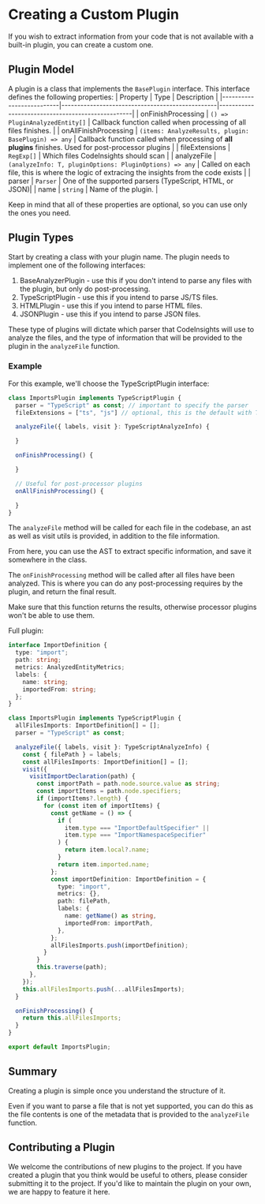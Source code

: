 # Creating a Custom Plugin

If you wish to extract information from your code that is not available with a built-in plugin, you can create a custom one.

## Plugin Model

A plugin is a class that implements the `BasePlugin` interface. This interface defines the following properties:
| Property                 | Type                                            | Description                                      |
|--------------------------|-------------------------------------------------|--------------------------------------------------|
| onFinishProcessing       | `() => PluginAnalyzedEntity[]`                  | Callback function called when processing of all files finishes. |
| onAllFinishProcessing    | `(items: AnalyzeResults, plugin: BasePlugin) => any` | Callback function called when processing of **all plugins** finishes. Used for post-processor plugins  |
| fileExtensions           | `RegExp[]`                                      | Which files CodeInsights should scan |
| analyzeFile              | `(analyzeInfo: T, pluginOptions: PluginOptions) => any` | Called on each file, this is where the logic of extracing the insights from the code exists |
| parser                   | `Parser`                                        | One of the supported parsers (TypeScript, HTML, or JSON)|
| name                     | `string`                                        | Name of the plugin. |

Keep in mind that all of these properties are optional, so you can use only the ones you need.

## Plugin Types

Start by creating a class with your plugin name. The plugin needs to implement one of the following interfaces:

1. BaseAnalyzerPlugin - use this if you don't intend to parse any files with the plugin, but only do post-processing.
2. TypeScriptPlugin - use this if you intend to parse JS/TS files.
3. HTMLPlugin - use this if you intend to parse HTML files.
4. JSONPlugin - use this if you intend to parse JSON files.

These type of plugins will dictate which parser that CodeInsights will use to analyze the files, and the type of information that will be provided to the plugin in the `analyzeFile` function.

### Example

For this example, we'll choose the TypeScriptPlugin interface:

```typescript
class ImportsPlugin implements TypeScriptPlugin {
  parser = "TypeScript" as const; // important to specify the parser
  fileExtensions = ["ts", "js"] // optional, this is the default with TypeScriptPlugin

  analyzeFile({ labels, visit }: TypeScriptAnalyzeInfo) {

  }

  onFinishProcessing() {

  }

  // Useful for post-processor plugins
  onAllFinishProcessing() {

  }
}
```

The `analyzeFile` method will be called for each file in the codebase, an ast as well as visit utils is provided, in addition to the file information.

From here, you can use the AST to extract specific information, and save it somewhere in the class.

The `onFinishProcessing` method will be called after all files have been analyzed. This is where you can do any post-processing requires by the plugin, and return the final result.

Make sure that this function returns the results, otherwise processor plugins won't be able to use them.

Full plugin:

```typescript
interface ImportDefinition {
  type: "import";
  path: string;
  metrics: AnalyzedEntityMetrics;
  labels: {
    name: string;
    importedFrom: string;
  };
}

class ImportsPlugin implements TypeScriptPlugin {
  allFilesImports: ImportDefinition[] = [];
  parser = "TypeScript" as const;

  analyzeFile({ labels, visit }: TypeScriptAnalyzeInfo) {
    const { filePath } = labels;
    const allFilesImports: ImportDefinition[] = [];
    visit({
      visitImportDeclaration(path) {
        const importPath = path.node.source.value as string;
        const importItems = path.node.specifiers;
        if (importItems?.length) {
          for (const item of importItems) {
            const getName = () => {
              if (
                item.type === "ImportDefaultSpecifier" ||
                item.type === "ImportNamespaceSpecifier"
              ) {
                return item.local?.name;
              }
              return item.imported.name;
            };
            const importDefinition: ImportDefinition = {
              type: "import",
              metrics: {},
              path: filePath,
              labels: {
                name: getName() as string,
                importedFrom: importPath,
              },
            };
            allFilesImports.push(importDefinition);
          }
        }
        this.traverse(path);
      },
    });
    this.allFilesImports.push(...allFilesImports);
  }

  onFinishProcessing() {
    return this.allFilesImports;
  }
}

export default ImportsPlugin;
```

## Summary

Creating a plugin is simple once you understand the structure of it.

Even if you want to parse a file that is not yet supported, you can do this as the file contents is one of the metadata that is provided to the `analyzeFile` function.

## Contributing a Plugin

We welcome the contributions of new plugins to the project. If you have created a plugin that you think would be useful to others, please consider submitting it to the project. If you'd like to maintain the plugin on your own, we are happy to feature it here.
